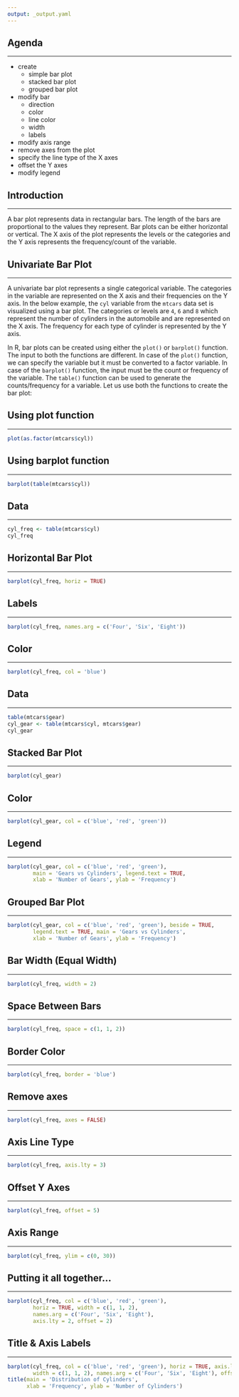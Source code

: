 ```yaml
---
output: _output.yaml
---
```


## {data-background="viz_bar.png"}

## Agenda

<hr>

- create 
    - simple bar plot
    - stacked bar plot
    - grouped bar plot
- modify bar
    - direction
    - color
    - line color
    - width
    - labels
- modify axis range
- remove axes from the plot
- specify the line type of the X axes
- offset the Y axes
- modify legend

## Introduction

<hr>

A bar plot represents data in rectangular bars. The length of the bars are proportional to the values they represent. Bar plots can be either horizontal or vertical. The X axis of the plot represents the levels or the categories and the Y axis represents the frequency/count of the variable. 

## Univariate Bar Plot

<hr>

A univariate bar plot represents a single categorical variable. The categories in the variable are represented on the X axis and their frequencies on the Y axis. In the below example, the `cyl` variable from the `mtcars` data set is visualized using a bar plot. The categories or levels are `4`, `6` and `8` which represent the number of cylinders in the automobile and are represented on the X axis. The frequency for each type of cylinder is represented by the Y axis.

In R, bar plots can be created using either the `plot()` or `barplot()` function. The input to both the functions are different. In case of the `plot()` function, we can specify the variable but it must be converted to a factor variable. In case of the `barplot()` function, the input must be the count or frequency of the variable. The `table()` function can be used to generate the counts/frequency for a variable. Let us use both the functions to create the bar plot:

## Using plot function

<hr>

```r
plot(as.factor(mtcars$cyl))
```

## Using barplot function

<hr>

```r
barplot(table(mtcars$cyl))
```

## Data

<hr>

```r
cyl_freq <- table(mtcars$cyl)
cyl_freq
```

## Horizontal Bar Plot

<hr>

```r
barplot(cyl_freq, horiz = TRUE)
```

## Labels

<hr>

```r
barplot(cyl_freq, names.arg = c('Four', 'Six', 'Eight'))
```

## Color

<hr>

```r
barplot(cyl_freq, col = 'blue')
```

## {data-background="stacked.png"}

## Data 

<hr>

```r
table(mtcars$gear)
cyl_gear <- table(mtcars$cyl, mtcars$gear)
cyl_gear
```

## Stacked Bar Plot

<hr>

```r
barplot(cyl_gear)
```

## Color

<hr>

```r
barplot(cyl_gear, col = c('blue', 'red', 'green'))
```

## Legend

<hr>

```r
barplot(cyl_gear, col = c('blue', 'red', 'green'),
        main = 'Gears vs Cylinders', legend.text = TRUE,
        xlab = 'Number of Gears', ylab = 'Frequency')
```

## Grouped Bar Plot

<hr>

```r
barplot(cyl_gear, col = c('blue', 'red', 'green'), beside = TRUE, 
        legend.text = TRUE, main = 'Gears vs Cylinders',
        xlab = 'Number of Gears', ylab = 'Frequency')
```

## {data-background="aesthetics.png"}

## Bar Width (Equal Width)

<hr>

```r
barplot(cyl_freq, width = 2)
```

## Space Between Bars

<hr>

```r
barplot(cyl_freq, space = c(1, 1, 2))
```

## Border Color

<hr>

```r
barplot(cyl_freq, border = 'blue')
```

## Remove axes

<hr>

```r
barplot(cyl_freq, axes = FALSE)
```

## Axis Line Type

<hr>

```r
barplot(cyl_freq, axis.lty = 3)
```

## Offset Y Axes

<hr>

```r
barplot(cyl_freq, offset = 5)
```

## Axis Range

<hr>

```r
barplot(cyl_freq, ylim = c(0, 30))
```

## Putting it all together...

<hr>

```r
barplot(cyl_freq, col = c('blue', 'red', 'green'),
        horiz = TRUE, width = c(1, 1, 2),
        names.arg = c('Four', 'Six', 'Eight'),
        axis.lty = 2, offset = 2)
```

## Title & Axis Labels

<hr>

```r
barplot(cyl_freq, col = c('blue', 'red', 'green'), horiz = TRUE, axis.lty = 2,
        width = c(1, 1, 2), names.arg = c('Four', 'Six', 'Eight'), offset = 2)
title(main = 'Distribution of Cylinders',
      xlab = 'Frequency', ylab = 'Number of Cylinders')
```

## {data-background="thankyou.png"}

<!-- To do: -->
<!--   - add intro slide -->
<!--   - combine introduction and univariate bar plot -->